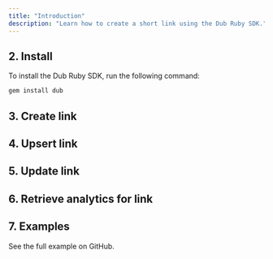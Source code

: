 ```yaml
---
title: "Introduction"
description: "Learn how to create a short link using the Dub Ruby SDK."
---
```



<Prerequisites />

## 2. Install

To install the Dub Ruby SDK, run the following command:

```bash RubyGems
gem install dub
```

## 3. Create link

## 4. Upsert link

## 5. Update link

## 6. Retrieve analytics for link

## 7. Examples

<CardGroup cols={2}>
  <Card
    title="Ruby Example"
    icon="arrow-up-right-from-square"
    href="https://github.com/dubinc/examples"
  >
    See the full example on GitHub.
  </Card>
</CardGroup>
